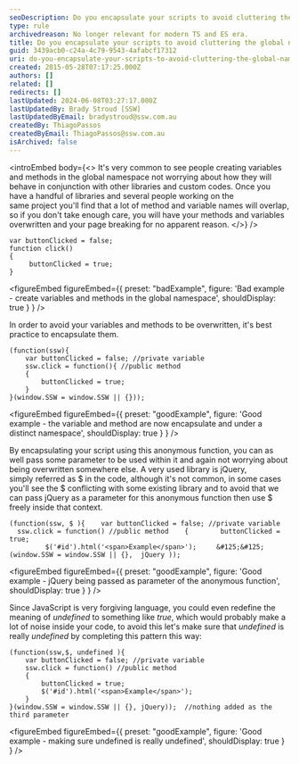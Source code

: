 ```yaml
---
seoDescription: Do you encapsulate your scripts to avoid cluttering the global namespace and clashing with other scripts?
type: rule
archivedreason: No longer relevant for modern TS and ES era.
title: Do you encapsulate your scripts to avoid cluttering the global namespace and clashing with other scripts?
guid: 3439acb0-c24a-4c79-9543-4afabcf17312
uri: do-you-encapsulate-your-scripts-to-avoid-cluttering-the-global-namespace-and-clashing-with-other-scripts
created: 2015-05-28T07:17:25.000Z
authors: []
related: []
redirects: []
lastUpdated: 2024-06-08T03:27:17.000Z
lastUpdatedBy: Brady Stroud [SSW]
lastUpdatedByEmail: bradystroud@ssw.com.au
createdBy: ThiagoPassos
createdByEmail: ThiagoPassos@ssw.com.au
isArchived: false
---
```


<introEmbed
  body={<>
It's very common to see people creating variables and methods in the global namespace not worrying about how they will behave in conjunction with other libraries and custom codes. Once you have a handful of libraries and several people working on the same project you'll find that a lot of method and variable names will overlap, so if you don't take enough care, you will have your methods and variables overwritten and your page breaking for no apparent reason.
  </>}
/>
```
var buttonClicked = false;
function click()
{
     buttonClicked = true;
}
```

<figureEmbed figureEmbed={{
  preset: "badExample",
  figure: 'Bad example - create variables and methods in the global namespace',
  shouldDisplay: true
} } />


In order to avoid your variables and methods to be overwritten, it's best practice to encapsulate them.

```
(function(ssw){
    var buttonClicked = false; //private variable
    ssw.click = function(){ //public method
    {
        buttonClicked = true;
    }
}(window.SSW = window.SSW || {}));
```

<figureEmbed figureEmbed={{
  preset: "goodExample",
  figure: 'Good example - the variable and method are now encapsulate and under a distinct namespace',
  shouldDisplay: true
} } />


By encapsulating your script using this anonymous function, you can as well pass some parameter to be used within it and again not worrying about being overwritten somewhere else. A very used library is jQuery, simply referred as $ in the code, although it's not common, in some cases you'll see the $ conflicting with some existing library and to avoid that we can pass jQuery as a parameter for this anonymous function then use $ freely inside that context.

```
(function(ssw, $ ){    var buttonClicked = false; //private variable     ssw.click = function() //public method    {        buttonClicked = true;
         $('#id').html('<span>Example</span>');     &#125;&#125;(window.SSW = window.SSW || {},  jQuery ));
```

<figureEmbed figureEmbed={{
  preset: "goodExample",
  figure: 'Good example - jQuery being passed as parameter of the anonymous function',
  shouldDisplay: true
} } />


Since JavaScript is very forgiving language, you could even redefine the meaning of _undefined_ to something like _true_, which would probably make a lot of noise inside your code, to avoid this let's make sure that _undefined_ is really *undefined* by completing this pattern this way:

```
(function(ssw,$, undefined ){
    var buttonClicked = false; //private variable
    ssw.click = function() //public method
    {
        buttonClicked = true;
        $('#id').html('<span>Example</span>');
    }
}(window.SSW = window.SSW || {}, jQuery));  //nothing added as the third parameter
```

<figureEmbed figureEmbed={{
  preset: "goodExample",
  figure: 'Good example - making sure undefined is really undefined',
  shouldDisplay: true
} } />
